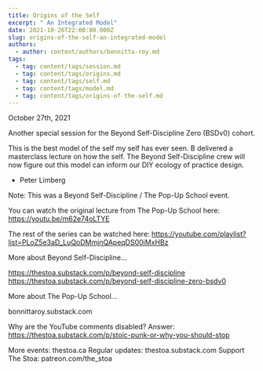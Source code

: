 ```yaml
---
title: Origins of the Self
excerpt: " An Integrated Model"
date: 2021-10-26T22:00:00.000Z
slug: origins-of-the-self-an-integrated-model
authors:
  - author: content/authors/bonnitta-roy.md
tags:
  - tag: content/tags/session.md
  - tag: content/tags/origins.md
  - tag: content/tags/self.md
  - tag: content/tags/model.md
  - tag: content/tags/origins-of-the-self.md
---
```


October 27th, 2021

Another special session for the Beyond Self-Discipline Zero (BSDv0) cohort.

This is the best model of the self my self has ever seen. B delivered a masterclass lecture on how the self. The Beyond Self-Discipline crew will now figure out this model can inform our DIY ecology of practice design. 

- Peter Limberg 

Note: This was a Beyond Self-Discipline / The Pop-Up School event. 

You can watch the original lecture from The Pop-Up School here: https://youtu.be/m62e74oLTYE

The rest of the series can be watched here: https://youtube.com/playlist?list=PLoZ5e3aD_LuQoDMmjnQApeqDS00iMxHBz

More about Beyond Self-Discipline...

https://thestoa.substack.com/p/beyond-self-discipline
https://thestoa.substack.com/p/beyond-self-discipline-zero-bsdv0

More about The Pop-Up School...

bonnittaroy.substack.com

Why are the YouTube comments disabled? Answer: https://thestoa.substack.com/p/stoic-punk-or-why-you-should-stop

More events: thestoa.ca
Regular updates: thestoa.substack.com
Support The Stoa: patreon.com/the_stoa
